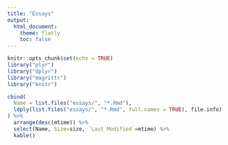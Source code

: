 ```yaml
---
title: "Essays"
output:
  html_document:
    theme: flatly
    toc: false
---
```


```r
knitr::opts_chunk$set(echo = TRUE)
library("plyr")
library("dplyr")
library("magrittr")
library("knitr")
```

```r
cbind(
  Name = list.files("essays/", "*.Rmd"),
  ldply(list.files("essays/", "*.Rmd", full.names = TRUE), file.info)
) %>%
  arrange(desc(mtime)) %>%
  select(Name, Size=size, `Last Modified`=mtime) %>%
  kable()
```